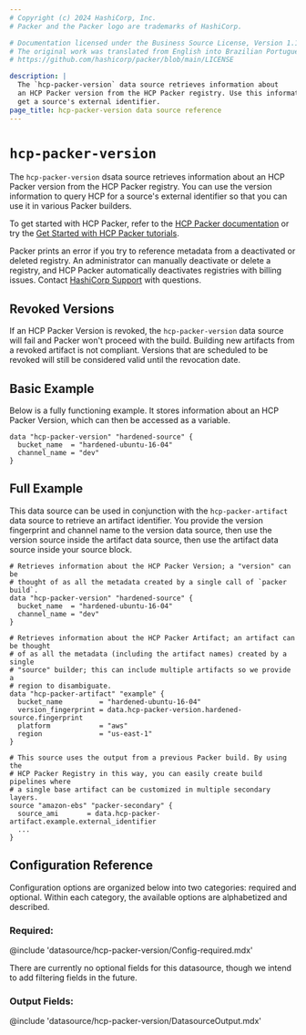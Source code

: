 ```yaml
---
# Copyright (c) 2024 HashiCorp, Inc.
# Packer and the Packer logo are trademarks of HashiCorp.

# Documentation licensed under the Business Source License, Version 1.1.
# The original work was translated from English into Brazilian Portuguese.
# https://github.com/hashicorp/packer/blob/main/LICENSE

description: |
  The `hcp-packer-version` data source retrieves information about
  an HCP Packer version from the HCP Packer registry. Use this information to
  get a source's external identifier.
page_title: hcp-packer-version data source reference
---
```


<BadgesHeader>
  <PluginBadge type="official" />
  <PluginBadge type="hcp_packer_ready" />
</BadgesHeader>

# `hcp-packer-version`

The `hcp-packer-version` dsata source retrieves information about
an HCP Packer version from the HCP Packer registry. You can use the version information to
query HCP for a source's external identifier so that you can use it in various Packer builders.

To get started with HCP Packer, refer to the [HCP Packer documentation](/hcp/docs/packer) or try the
[Get Started with HCP Packer tutorials](/packer/tutorials/hcp-get-started).

Packer prints an error if you try to reference metadata from a deactivated or deleted registry.
An administrator can manually deactivate or delete a registry, and HCP Packer automatically deactivates registries with billing issues. Contact [HashiCorp Support](https://support.hashicorp.com/) with questions.

## Revoked Versions

If an HCP Packer Version is revoked, the `hcp-packer-version` data source will fail and Packer won't proceed with
the build. Building new artifacts from a revoked artifact is not compliant.
Versions that are scheduled to be revoked will still be considered valid until the revocation date.

## Basic Example

Below is a fully functioning example. It stores information about an HCP Packer Version, which can then be accessed as a variable.

```hcl
data "hcp-packer-version" "hardened-source" {
  bucket_name  = "hardened-ubuntu-16-04"
  channel_name = "dev"
}
```

## Full Example

This data source can be used in conjunction with the `hcp-packer-artifact`
data source to retrieve an artifact identifier. You provide the version fingerprint and channel
name to the version data source, then use the version source inside the
artifact data source, then use the artifact data source inside your source block.

```hcl
# Retrieves information about the HCP Packer Version; a "version" can be
# thought of as all the metadata created by a single call of `packer build`.
data "hcp-packer-version" "hardened-source" {
  bucket_name  = "hardened-ubuntu-16-04"
  channel_name = "dev"
}

# Retrieves information about the HCP Packer Artifact; an artifact can be thought
# of as all the metadata (including the artifact names) created by a single
# "source" builder; this can include multiple artifacts so we provide a
# region to disambiguate.
data "hcp-packer-artifact" "example" {
  bucket_name         = "hardened-ubuntu-16-04"
  version_fingerprint = data.hcp-packer-version.hardened-source.fingerprint
  platform            = "aws"
  region              = "us-east-1"
}

# This source uses the output from a previous Packer build. By using the
# HCP Packer Registry in this way, you can easily create build pipelines where
# a single base artifact can be customized in multiple secondary layers.
source "amazon-ebs" "packer-secondary" {
  source_ami       = data.hcp-packer-artifact.example.external_identifier
  ...
}
```

## Configuration Reference

Configuration options are organized below into two categories: required and
optional. Within each category, the available options are alphabetized and
described.

### Required:

@include 'datasource/hcp-packer-version/Config-required.mdx'

There are currently no optional fields for this datasource, though we intend
to add filtering fields in the future.

### Output Fields:

@include 'datasource/hcp-packer-version/DatasourceOutput.mdx'
